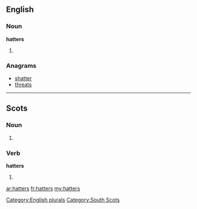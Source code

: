==English==

===Noun===
'''hatters'''

# {{plural of|hatter}}

===Anagrams===
* [[shatter#English|shatter]]
* [[threats#English|threats]]

[[Category:English plurals]]

----
==Scots==

===Noun===
{{head|sco|plural}}

# {{plural of|hatter}}

===Verb===
'''hatters'''

# {{third-person singular of|hatter|lang=sco}}

[[Category:South Scots]]

[[ar:hatters]]
[[fr:hatters]]
[[my:hatters]]